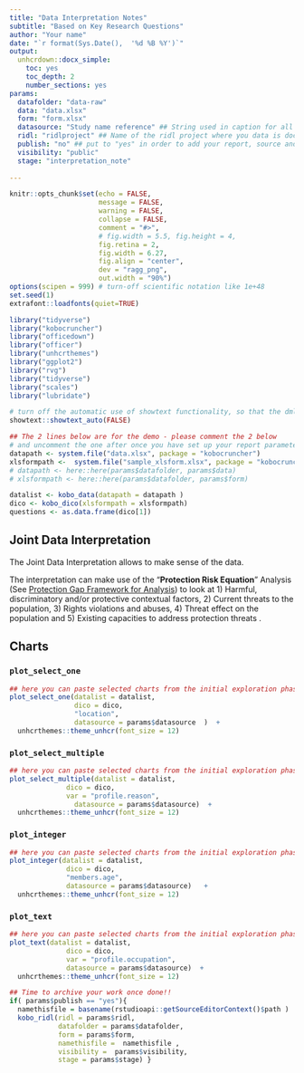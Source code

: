 ```yaml
---
title: "Data Interpretation Notes"
subtitle: "Based on Key Research Questions"
author: "Your name"
date: "`r format(Sys.Date(),  '%d %B %Y')`"
output:
  unhcrdown::docx_simple:
    toc: yes
    toc_depth: 2
    number_sections: yes
params:
  datafolder: "data-raw"
  data: "data.xlsx"
  form: "form.xlsx"
  datasource: "Study name reference" ## String used in caption for all your charts
  ridl: "ridlproject" ## Name of the ridl project where you data is documented and archived
  publish: "no" ## put to "yes" in order to add your report, source and analysis plan as ressource within the same ridl dataset
  visibility: "public"
  stage: "interpretation_note"
  
---
```


<!--
Please use this template only once you have completed the data exploration steps and configured all the steps for the initial data analysis plan 
-->

```r
knitr::opts_chunk$set(echo = FALSE, 
                      message = FALSE, 
                      warning = FALSE,
                      collapse = FALSE,
                      comment = "#>",
                      # fig.width = 5.5, fig.height = 4,
                      fig.retina = 2, 
                      fig.width = 6.27,
                      fig.align = "center",
                      dev = "ragg_png",
                      out.width = "90%")
options(scipen = 999) # turn-off scientific notation like 1e+48
set.seed(1)
extrafont::loadfonts(quiet=TRUE)

library("tidyverse")
library("kobocruncher")
library("officedown")
library("officer")
library("unhcrthemes")
library("ggplot2")
library("rvg")
library("tidyverse")
library("scales")
library("lubridate")

# turn off the automatic use of showtext functionality, so that the dml function can works properly
showtext::showtext_auto(FALSE) 
```

```r
## The 2 lines below are for the demo - please comment the 2 below 
# and uncomment the one after once you have set up your report parameters..
datapath <- system.file("data.xlsx", package = "kobocruncher")
xlsformpath <-  system.file("sample_xlsform.xlsx", package = "kobocruncher")
# datapath <- here::here(params$datafolder, params$data)
# xlsformpath <- here::here(params$datafolder, params$form) 

datalist <- kobo_data(datapath = datapath )
dico <- kobo_dico(xlsformpath = xlsformpath)
questions <- as.data.frame(dico[1])
```

## Joint Data Interpretation  

The Joint Data Interpretation allows to make sense of the data.

The interpretation can make use of the "__Protection Risk Equation__" Analysis (See [Protection Gap Framework for Analysis](https://www.unhcr.org/50aa57ad9.pdf)) to look at 1) Harmful, discriminatory and/or protective contextual factors, 2) Current threats to the population, 3) Rights violations and abuses, 4) Threat effect on the population and 5) Existing capacities to address protection threats .

\newpage


## Charts 


<!--
Note that in this template it is key to use 
 +
  unhcrthemes::theme_unhcr(font_size = 12)

This will adjust the size of the font within your charts

-->
 

###  `plot_select_one`

```r
## here you can paste selected charts from the initial exploration phase...
plot_select_one(datalist = datalist,
                dico = dico, 
                "location",
                datasource = params$datasource  )  +
  unhcrthemes::theme_unhcr(font_size = 12)
```

 
###  `plot_select_multiple`

```r
## here you can paste selected charts from the initial exploration phase...
plot_select_multiple(datalist = datalist,
              dico = dico, 
              var = "profile.reason",
                datasource = params$datasource)  +
  unhcrthemes::theme_unhcr(font_size = 12) 
```


 

###  `plot_integer`

```r
## here you can paste selected charts from the initial exploration phase...
plot_integer(datalist = datalist, 
              dico = dico, 
              "members.age",
              datasource = params$datasource)   +
  unhcrthemes::theme_unhcr(font_size = 12)
```

 

###  `plot_text`

```r
## here you can paste selected charts from the initial exploration phase...
plot_text(datalist = datalist,
              dico = dico, 
              var = "profile.occupation",
              datasource = params$datasource)  +
  unhcrthemes::theme_unhcr(font_size = 12)
```



 

```r
## Time to archive your work once done!! 
if( params$publish == "yes"){
  namethisfile = basename(rstudioapi::getSourceEditorContext()$path ) 
  kobo_ridl(ridl = params$ridl,
            datafolder = params$datafolder,
            form = params$form,
            namethisfile =  namethisfile ,
            visibility =  params$visibility,
            stage = params$stage) }
```

